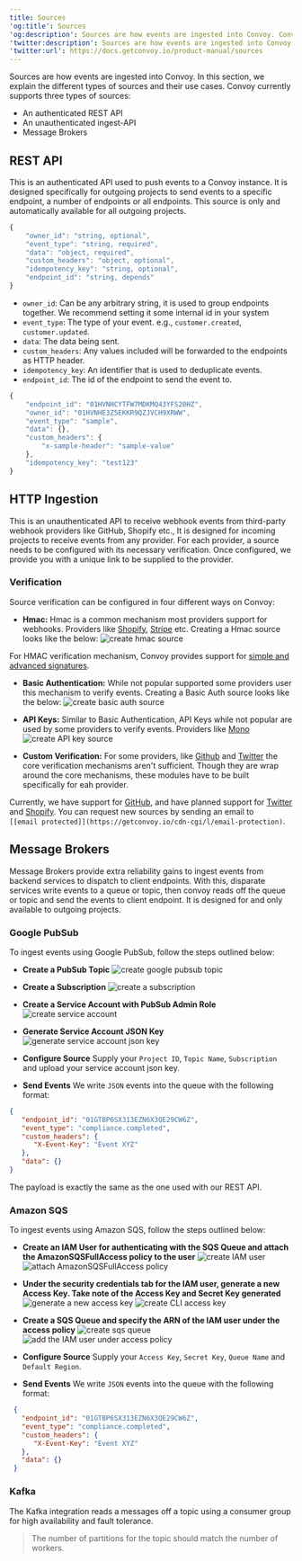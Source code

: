 ```yaml
---
title: Sources
'og:title': Sources
'og:description': Sources are how events are ingested into Convoy. Convoy currently supports three types of sources - REST API, HTTP Ingested and Message Brokers such as Google PubSub, Amazon SQS and Kafka.
'twitter:description': Sources are how events are ingested into Convoy. Convoy currently supports three types of sources - REST API, HTTP Ingested and Message Brokers such as Google PubSub, Amazon SQS and Kafka.
'twitter:url': https://docs.getconvoy.io/product-manual/sources
---
```


Sources are how events are ingested into Convoy. In this section, we explain the different types of sources and their use cases. Convoy currently supports three types of sources:
- An authenticated REST API
- An unauthenticated ingest-API
- Message Brokers

## REST API

This is an authenticated API used to push events to a Convoy instance.
It is designed specifically for outgoing projects to send events to a specific endpoint,
a number of endpoints or all endpoints.
This source is only and automatically available for all outgoing projects.

```js payload structure
{
    "owner_id": "string, optional",
    "event_type": "string, required",
    "data": "object, required",
    "custom_headers": "object, optional",
    "idempotency_key": "string, optional",
    "endpoint_id": "string, depends"
}
```

- `owner_id`: Can be any arbitrary string, it is used to group endpoints together. We recommend setting it some internal id in your system
- `event_type`: The type of your event. e.g., `customer.created`, `customer.updated`.
- `data`: The data being sent.
- `custom_headers`: Any values included will be forwarded to the endpoints as HTTP header.
- `idempotency_key`: An identifier that is used to deduplicate events.
- `endpoint_id`: The id of the endpoint to send the event to.

```js sample payload
{
    "endpoint_id": "01HVNHCYTFW7MDKMQ43YFS20HZ",
    "owner_id": "01HVNHE3Z5EKKR9QZJVCH9XRWW",
    "event_type": "sample",
    "data": {},
    "custom_headers": {
        "x-sample-header": "sample-value"
    },
    "idempotency_key": "test123"
}
```

## HTTP Ingestion

This is an unauthenticated API to receive webhook events from third-party webhook providers like GitHub, Shopify etc.,
It is designed for incoming projects to receive events from any provider.
For each provider, a source needs to be configured with its necessary verification.
Once configured, we provide you with a unique link to be supplied to the provider.

### Verification

Source verification can be configured in four different ways on Convoy:

-  **Hmac:** Hmac is a common mechanism most providers support for webhooks. Providers like [Shopify](https://www.shopify.com/), [Stripe](https://stripe.com/) etc. Creating a Hmac source looks like the below: <Frame>![create hmac source](/images/ingest-hmac.png)</Frame>

For HMAC verification mechanism, Convoy provides support for [simple and advanced signatures](https://getconvoy.io/docs/manual/signatures).

-  **Basic Authentication:** While not popular supported some providers user this mechanism to verify events. Creating a Basic Auth source looks like the below: <Frame>![create basic auth source](/images/ingest-basic.png)</Frame>
    
-  **API Keys:** Similar to Basic Authentication, API Keys while not popular are used by some providers to verify events. Providers like [Mono](https://mono.co/) <Frame>![create API key source](/images/ingest-api.png)</Frame>
    
-  **Custom Verification:** For some providers, like [Github](https://github.com/) and [Twitter](https://twitter.com/) the core verification mechanisms aren't sufficient. Though they are wrap around the core mechanisms, these modules have to be built specifically for eah provider.
    

Currently, we have support for [GitHub](https://github.com/), and have planned support for [Twitter](https://twitter.com/) and [Shopify](https://shopify.com/). You can request new sources by sending an email to `[[email protected]](https://getconvoy.io/cdn-cgi/l/email-protection)`.

## Message Brokers

Message Brokers provide extra reliability gains to ingest events from backend services to dispatch to client endpoints. With this, disparate services write events to a queue or topic, then convoy reads off the queue or topic and send the events to client endpoint. It is designed for and only available to outgoing projects.

### Google PubSub

To ingest events using Google PubSub, follow the steps outlined below:

-  **Create a PubSub Topic** <Frame>![create google pubsub topic](/images/google-pubsub.png)</Frame>
    
-  **Create a Subscription** <Frame>![create a subscription](/images/create-google-subscription.png)</Frame>
    
-  **Create a Service Account with PubSub Admin Role** <Frame>![create service account](/images/create-service-account.png)</Frame>
    
-  **Generate Service Account JSON Key** <Frame>![generate service account json key](/images/create-service-account-key.png)</Frame>
    
-  **Configure Source** Supply your `Project ID`, `Topic Name`, `Subscription` and upload your service account json key.
    
-  **Send Events** We write `JSON` events into the queue with the following format:
    
    
```json Sample Payload
{
   "endpoint_id": "01GTBP6SX313EZN6X3QE29CW6Z",
   "event_type": "compliance.completed",
   "custom_headers": {
      "X-Event-Key": "Event XYZ"
   },
   "data": {}
}
```

    
The payload is exactly the same as the one used with our REST API.
    

### Amazon SQS

To ingest events using Amazon SQS, follow the steps outlined below:

-  **Create an IAM User for authenticating with the SQS Queue and attach the AmazonSQSFullAccess policy to the user** <Frame>![create IAM user](/images/create-sqs-user.png)</Frame> <Frame>![attach AmazonSQSFullAccess policy](/images/attach-sqs-policy.png)</Frame>
    
-  **Under the security credentials tab for the IAM user, generate a new Access Key. Take note of the Access Key and Secret Key generated** <Frame>![generate a new access key](/images/generate-access-key.png)</Frame> <Frame>![create CLI access key](/images/cli-access-key.png)</Frame>
    
-  **Create a SQS Queue and specify the ARN of the IAM user under the access policy** <Frame>![create sqs queue](/images/create-sqs-queue.png)</Frame> <Frame>![add the IAM user under access policy](/images/access-policy-iam-user.png)</Frame>
    
-  **Configure Source** Supply your `Access Key`, `Secret Key`, `Queue Name` and `Default Region`.
    
-  **Send Events** We write `JSON` events into the queue with the following format:
    
    
    
```json Sample Payload
 {
   "endpoint_id": "01GTBP6SX313EZN6X3QE29CW6Z",
   "event_type": "compliance.completed",
   "custom_headers": {
      "X-Event-Key": "Event XYZ"
   },
   "data": {}
 }
```

### Kafka

The Kafka integration reads a messages off a topic using a consumer group for high availability and fault tolerance.
> The number of partitions for the topic should match the number of workers.